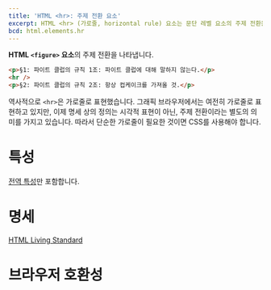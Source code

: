 ```yaml
---
title: 'HTML <hr>: 주제 전환 요소'
excerpt: HTML <hr> (가로줄, horizontal rule) 요소는 문단 레벨 요소의 주제 전환을 나타냅니다.
bcd: html.elements.hr
---
```


**HTML `<figure>` 요소**의 주제 전환을 나타냅니다.

<HTMLDemo height={120}>

```html
<p>§1: 파이트 클럽의 규칙 1조: 파이트 클럽에 대해 말하지 않는다.</p>
<hr />
<p>§2: 파이트 클럽의 규칙 2조: 항상 컵케이크를 가져올 것.</p>
```

</HTMLDemo>

역사적으로 `<hr>`은 가로줄로 표현했습니다. 그래픽 브라우저에서는 여전히 가로줄로 표현하고 있지만, 이제 명세 상의 정의는 시각적 표현이 아닌, 주제 전환이라는 별도의 의미를 가지고 있습니다. 따라서 단순한 가로줄이 필요한 것이면 CSS를 사용해야 합니다.

# 특성

[전역 특성](/docs/Web/HTML/Global_attributes)만 포함합니다.

# 명세

[HTML Living Standard](https://html.spec.whatwg.org/multipage/semantics.html#the-hr-element)

# 브라우저 호환성

<BrowserCompat data={bcd} />
